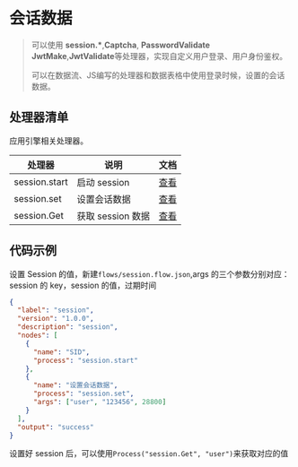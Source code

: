 # 会话数据

<blockquote>
  <p>
    可以使用 <strong>session.*</strong>,<strong>Captcha</strong>,
    <strong>PasswordValidate</strong>
    <strong>JwtMake</strong>,<strong>JwtValidate</strong>等处理器，实现自定义用户登录、用户身份鉴权。
  </p>
  <p>可以在数据流、JS编写的处理器和数据表格中使用登录时候，设置的会话数据。</p>
</blockquote>

## 处理器清单

应用引擎相关处理器。

| 处理器        | 说明              | 文档                   |
| ------------- | ----------------- | ---------------------- |
| session.start | 启动 session      | [查看](#session.start) |
| session.set   | 设置会话数据      | [查看](#session.set)   |
| session.Get   | 获取 session 数据 | [查看](#session.Get)   |

## 代码示例

设置 Session 的值，新建`flows/session.flow.json`,args 的三个参数分别对应：session 的 key，session 的值，过期时间

```json
{
  "label": "session",
  "version": "1.0.0",
  "description": "session",
  "nodes": [
    {
      "name": "SID",
      "process": "session.start"
    },
    {
      "name": "设置会话数据",
      "process": "session.set",
      "args": ["user", "123456", 28800]
    }
  ],
  "output": "success"
}
```

设置好 session 后，可以使用`Process("session.Get", "user")`来获取对应的值

